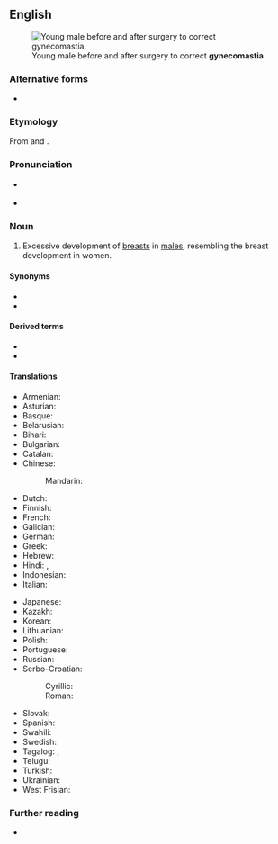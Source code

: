 ==English==
[[File:Adolescent_with_Gynecomastia.jpg|thumb|Young male before and after surgery to correct '''gynecomastia'''.]]

===Alternative forms===
* {{alter|en|gynaecomastia|gynæcomastia|gynaecomasty|gynæcomazia}}

===Etymology===
From {{bor|en|grc|γυνή||woman}} and {{m|grc|μαστός||breast}}.

===Pronunciation===
* {{a|RP}} {{IPA|en|/ˌɡaɪnɪkə(ʊ)ˈmæstɪə/}}
* {{a|GA}} {{IPA|en|/ˌɡaɪnɪkoʊˈmæstiə/|/ˌɡaɪnɪkəˈmæstiə/|/ˌd͡ʒaɪnɪkoʊˈmæstiə/|/ˌd͡ʒaɪnɪkəˈmæstiə/}}

===Noun===
{{en-noun|~}}

# {{lb|en|American spelling|medicine}} Excessive development of [[breast]]s in [[male]]s, resembling the breast development in women.

====Synonyms====
* {{l|en|moobs}}
* {{l|en|bitch tits}}

====Derived terms====
* {{l|en|gyno}}
* {{l|en|pseudogynecomastia}}

====Translations====
{{trans-top|development of breasts in males}}
* Armenian: {{t|hy|գինեկոմաստիա}}
* Asturian: {{t|ast|xinecomastia|f}}
* Basque: {{t|eu|ginekomastia}}
* Belarusian: {{t|be|гінекамастыя|f}}
* Bihari: {{t|bh|गाइनेकोमास्टिया}}
* Bulgarian: {{t|bg|гинекомастия|f}}
* Catalan: {{t|ca|ginecomàstia|f}}
* Chinese:
*: Mandarin: {{t|cmn|男性乳房发育|tr=nánxìng rǔfáng fāyù}}
* Dutch: {{t+|nl|gynaecomastie|f}}
* Finnish: {{t|fi|naisnisäisyys}}
* French: {{t+|fr|gynécomastie|f}}
* Galician: {{t|gl|xinecomastia|f}}
* German: {{t+|de|Gynäkomastie|f}}
* Greek: {{t+|el|γυναικομαστία}}
* Hebrew: {{t+|he|גינקומסטיה|f|tr=ginekomastya}}
* Hindi: {{t|hi|पुंस्तनवृद्धि}}, {{t|hi|गाइनेकोमैस्टिआ}}
* Indonesian: {{t|id|ginekomastia}}
* Italian: {{t+|it|ginecomastia|f}}
{{trans-mid}}
* Japanese: {{t|ja|女性化乳房|tr=josei-ka nyūbō}}
* Kazakh: {{t|kk|гинекомастия}}
* Korean: {{t|ko|여성형유방증}}
* Lithuanian: {{t|lt|ginekomastija|f}}
* Polish: {{t+|pl|ginekomastia|f}}
* Portuguese: {{t|pt|ginecomastia|f}}
* Russian: {{t+|ru|гинекомасти́я|f}}
* Serbo-Croatian:
*: Cyrillic: {{t|sh|гинекома̀стија|f}}
*: Roman: {{t+|sh|ginekomàstija|f}}
* Slovak: {{t|sk|gynekomastia|f}}
* Spanish: {{t|es|ginecomastia|f}}
* Swahili: {{t|sw|jinekomastia}}
* Swedish: {{t+|sv|gynekomasti|c}}
* Tagalog: {{t|tl|hinekomastiya}}, {{t|tl|ginekomastiya}}
* Telugu: {{t|te|గైనేకోమస్తియా}}
* Turkish: {{t|tr|jinekomasti}}
* Ukrainian: {{t|uk|гінекомастія|f}}
* West Frisian: {{t|fy|gynekomasty}}
{{trans-bottom}}

===Further reading===
* {{pedia}}